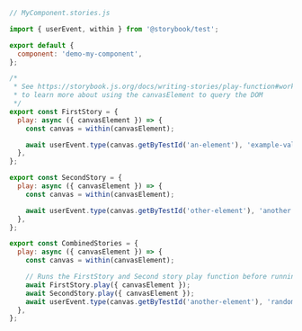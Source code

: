 ```js
// MyComponent.stories.js

import { userEvent, within } from '@storybook/test';

export default {
  component: 'demo-my-component',
};

/*
 * See https://storybook.js.org/docs/writing-stories/play-function#working-with-the-canvas
 * to learn more about using the canvasElement to query the DOM
 */
export const FirstStory = {
  play: async ({ canvasElement }) => {
    const canvas = within(canvasElement);

    await userEvent.type(canvas.getByTestId('an-element'), 'example-value');
  },
};

export const SecondStory = {
  play: async ({ canvasElement }) => {
    const canvas = within(canvasElement);

    await userEvent.type(canvas.getByTestId('other-element'), 'another value');
  },
};

export const CombinedStories = {
  play: async ({ canvasElement }) => {
    const canvas = within(canvasElement);

    // Runs the FirstStory and Second story play function before running this story's play function
    await FirstStory.play({ canvasElement });
    await SecondStory.play({ canvasElement });
    await userEvent.type(canvas.getByTestId('another-element'), 'random value');
  },
};
```

